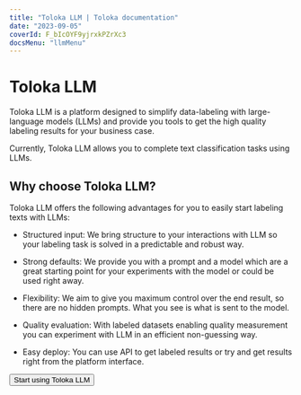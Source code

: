 ```yaml
---
title: "Toloka LLM | Toloka documentation"
date: "2023-09-05"
coverId: F_bIcOYF9yjrxkPZrXc3
docsMenu: "llmMenu"
---
```



# Toloka LLM

Toloka LLM is a platform designed to simplify data-labeling with large-language models (LLMs) and provide you tools to get the high quality labeling results for your business case.

Currently, Toloka LLM allows you to complete text classification tasks using LLMs.

## Why choose Toloka LLM?

Toloka LLM offers the following advantages for you to easily start labeling texts with LLMs:

- Structured input: We bring structure to your interactions with LLM so your labeling task is solved in a predictable and robust way.

- Strong defaults: We provide you with a prompt and a model which are a great starting point for your experiments with the model or could be used right away.

- Flexibility: We aim to give you maximum control over the end result, so there are no hidden prompts. What you see is what is sent to the model.

- Quality evaluation: With labeled datasets enabling quality measurement you can experiment with LLM in an efficient non-guessing way.

- Easy deploy: You can use API to get labeled results or try and get results right from the platform interface.

<Button view="defaultInverse" size="l" type="link" url="https://toloka.ai/llm">Start using Toloka LLM</Button>

<GlobalCommunity/>

<SocialMedia/>